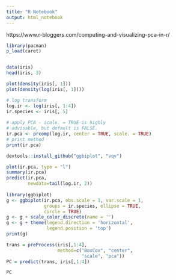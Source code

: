 ```yaml
---
title: "R Notebook"
output: html_notebook
---
```


https://www.r-bloggers.com/computing-and-visualizing-pca-in-r/

```r
library(pacman)
p_load(caret)


data(iris)
head(iris, 3)

plot(density(iris[, 1]))
plot(density(log(iris[, 1])))

# log transform
log.ir <- log(iris[, 1:4])
ir.species <- iris[, 5]
 
# apply PCA - scale. = TRUE is highly
# advisable, but default is FALSE.
ir.pca <- prcomp(log.ir, center = TRUE, scale. = TRUE)
# print method
print(ir.pca)
```

```r
devtools::install_github("ggbiplot", "vqv")
```

```r
plot(ir.pca, type = "l")
summary(ir.pca)
predict(ir.pca, 
        newdata=tail(log.ir, 2))
 
library(ggbiplot)
g <- ggbiplot(ir.pca, obs.scale = 1, var.scale = 1, 
              groups = ir.species, ellipse = TRUE, 
              circle = TRUE)
g <- g + scale_color_discrete(name = '')
g <- g + theme(legend.direction = 'horizontal', 
               legend.position = 'top')
print(g)
```

```r
trans = preProcess(iris[,1:4], 
                   method=c("BoxCox", "center", 
                            "scale", "pca"))
PC = predict(trans, iris[,1:4])

PC
```

